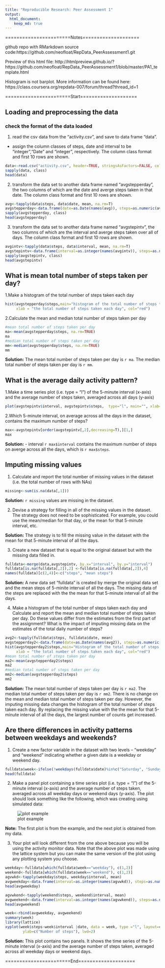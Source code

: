 ```yaml
---
title: "Reproducible Research: Peer Assessment 1"
output: 
  html_document:
    keep_md: true
---
```

=======================Notes====================


github repo with RMarkdown source code:https://github.com/neofloat/RepData_PeerAssessment1.git

Preview of this html file:  http://htmlpreview.github.io/?https://github.com/neofloat/RepData_PeerAssessment1/blob/master/PA1_template.html

Histogram is not barplot. More information can be found here: https://class.coursera.org/repdata-007/forum/thread?thread_id=1

=======================Start====================

## Loading and preprocessing the data
### check the format of the data loaded
1. read the csv data from the "activity.csv", and save to data frame "data".
 - assign the column classes of steps, date and interval to be "integer","Date" and "integer", respectively. The column class format and first 10 rows are shown.
```r
data<-read.csv("activity.csv", header=TRUE, stringsAsFactors=FALSE, colClasses=c("integer","Date","integer"))
sapply(data, class)
head(data)
```

2. transform the data set to another data frame named "avgstepperday", the two columns of which are the date and averge steps taken in that date. The column class format and first 10 rows are shown.

```r
avg<-tapply(data$steps, data$date, mean, na.rm=T)
avgstepperday<-data.frame(date=as.Date(names(avg)), steps=as.numeric(avg))
sapply(avgstepperday, class)
head(avgstepperday)
```

3. transform the data set to another data frame named "avgstepintv", the two columns of which are the interval and averge steps taken over all of days. The column class format and first 10 rows are shown.

```r
avgintv<-tapply(data$steps, data$interval, mean, na.rm=T)
avgstepintv<-data.frame(interval=as.integer(names(avgintv)), steps=as.numeric(avgintv))
sapply(avgstepintv, class)
head(avgstepintv)
```



## What is mean total number of steps taken per day?
1.Make a histogram of the total number of steps taken each day
```r
hist(avgstepperday$steps,main="histogram of the total number of steps taken each day",
     xlab = "the total number of steps taken each day", col="red")
```

2.Calculate the mean and median total number of steps taken per day
```r
#mean total number of steps taken per day
ma<-mean(avgstepperday$steps, na.rm=TRUE)
ma
#median total number of steps taken per day
mm<-median(avgstepperday$steps, na.rm=TRUE)
mm
```

**Solution:** 
  The mean  total number of steps taken per day is `r ma`.
  The median total number of steps taken per day is `r mm`.



## What is the average daily activity pattern?
1.Make a time series plot (i.e. type = "l") of the 5-minute interval (x-axis) and the average number of steps taken, averaged across all days (y-axis)

```r
plot(avgstepintv$interval, avgstepintv$steps,  type="l", main="", xlab="interval in a day",ylab="Average Number of Steps", col="blue", lwd=2)
```


2.Which 5-minute interval, on average across all the days in the dataset, contains the maximum number of steps?

```r
max<-avgstepintv[order(avgstepintv[,2],decreasing=T),][1,]
max
```

**Solution:** 
- interval `r max$interval` contains the maximum number of steps on averge across all the days, which is `r max$steps`.

## Imputing missing values
1. Calculate and report the total number of missing values in the dataset (i.e. the total number of rows with NAs)

```r
missing<-sum(is.na(data[,1]))
```

**Solution:** `r missing` values are missing in the dataset.

2. Devise a strategy for filling in all of the missing values in the dataset. The strategy does not need to be sophisticated. For example, you could use the mean/median for that day, or the mean for that 5-minute interval, etc.


**Solution:** The strategy is to fill the missing value in the dataset with the mean for that 5-minute interval of all the days.


3. Create a new dataset that is equal to the original dataset but with the missing data filled in.

```r
fulldata<-merge(data,avgstepintv, by.x="interval", by.y="interval")
fulldata[is.na(fulldata[,2]),2] <-fulldata[is.na(fulldata[,2]),4]
names(fulldata)[c(2,4)]<-c("steps", "mean steps")
```

**Solution:** A new data set "fulldata" is created by merge the original data set and the mean steps of 5-minite interval of all the days. The missing data of the steps are replaced with the the mean for that 5-minute interval of all the days.


4. Make a histogram of the total number of steps taken each day and Calculate and report the mean and median total number of steps taken per day. Do these values differ from the estimates from the first part of the assignment? What is the impact of imputing missing data on the estimates of the total daily number of steps?

```r
avg2<-tapply(fulldata$steps, fulldata$date, mean)
avgstepperday2<-data.frame(date=as.Date(names(avg2)), steps=as.numeric(avg2))
hist(avgstepperday2$steps,main="Histogram of the total number of steps taken each day",
     xlab = "the total number of steps taken each day", col="red")
#mean total number of steps taken per day
ma2<-mean(avgstepperday2$steps)
ma2
#median total number of steps taken per day
mm2<-median(avgstepperday2$steps)
mm2
```

**Solution:**
   The mean  total number of steps taken per day is `r ma2`.
   The median total number of steps taken per day is `r mm2`.
There is no change on the mean and median total number of steps taken per day. However, the imputing missing data changes the histogram of the total number of steps taken each day. By replacing the missing value with the the mean for that 5-minute interval of all the days, the largest number of counts get increased.



## Are there differences in activity patterns between weekdays and weekends?
1. Create a new factor variable in the dataset with two levels – “weekday” and “weekend” indicating whether a given date is a weekday or weekend day.

```r
fulldata$week<-ifelse(!weekdays(fulldata$date)%in%c("Saturday", "Sunday"), "weekday", "weekend")
head(fulldata)

```

2. Make a panel plot containing a time series plot (i.e. type = "l") of the 5-minute interval (x-axis) and the average number of steps taken, averaged across all weekday days or weekend days (y-axis). The plot should look something like the following, which was creating using simulated data:



![plot example](instructions_fig/sample_panelplot.png)

**Note:**
The first plot is from the example, and the next plot is obtained from my data.



3. Your plot will look different from the one above because you will be using the activity monitor data. Note that the above plot was made using the lattice system but you can make the same version of the plot using any plotting system you choose.

```r
weekday<-fulldata[which(fulldata$week=="weekday"), c(1,2)]
weekend<-fulldata[which(fulldata$week=="weekend"), c(1,2)]
agvwkd<-tapply(weekday$steps, weekday$interval, mean)
avgweekday<-data.frame(interval=as.integer(names(agvwkd)), steps=as.numeric(agvwkd), date=as.factor(rep("weekday", nrow(agvwkd))))
head(avgweekday)

agvwkend<-tapply(weekend$steps, weekend$interval, mean)
avgweekend<-data.frame(interval=as.integer(names(agvwkend)), steps=as.numeric(agvwkend),date=as.factor(rep("weekend", nrow(agvwkend))))
head(avgweekend)

week<-rbind(avgweekday, avgweekend)
summary(week)
library(lattice)
xyplot(week$steps~week$interval |date, data = week, type ="l", layout=c(1,2), xlab=c("Interval"),
        ylab=c("Number of steps"), lwd=2)
```

**Solution:**
This plot contains two panels. It shows the time series of the 5-minute interval (x-axis) and the average number of steps taken, averaged across all weekday days or weekend days.

=======================End====================
